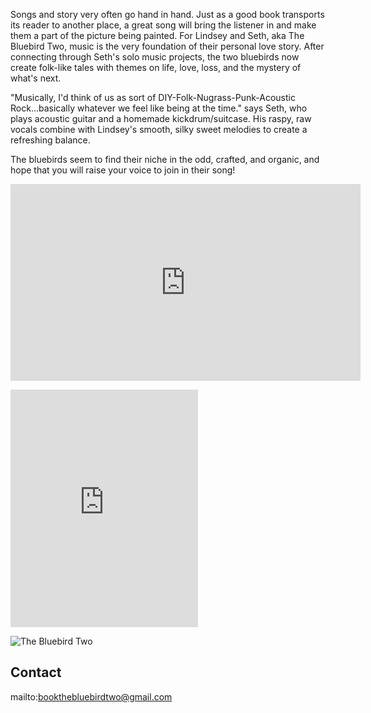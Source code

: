 <Banner />

<Container>
<p>Songs and story very often go hand in hand. Just as a good book transports its reader to another place, a great song will bring the listener in and make them a part of the picture being painted. For Lindsey and Seth, aka The Bluebird Two, music is the very foundation of their personal love story. After connecting through Seth's solo music projects, the two bluebirds now create folk-like tales with themes on life, love, loss, and the mystery of what's next.</p>
<p>"Musically, I'd think of us as sort of DIY-Folk-Nugrass-Punk-Acoustic Rock...basically whatever we feel like being at the time." says Seth, who plays acoustic guitar and a homemade kickdrum/suitcase. His raspy, raw vocals combine with Lindsey's smooth, silky sweet melodies to create a refreshing balance.</p>
<p>The bluebirds seem to find their niche in the odd, crafted, and organic, and hope that you will raise your voice to join in their song!</p>

<iframe width="560" height="315" src="https://www.youtube.com/embed/tOEr3FwhvFs" frameborder="0" allow="accelerometer; autoplay; encrypted-media; gyroscope; picture-in-picture" allowfullscreen></iframe>
  
<p className="text-center"> <iframe src="https://open.spotify.com/embed/track/2MqQM7yEcev2Goa6YSGch6" width="300" height="380" frameborder="0" allowtransparency="true" allow="encrypted-media"></iframe> </p>

![The Bluebird Two](https://raw.githubusercontent.com/TBT2017/starter-musician-theme/master/content/images/BluebirdTwoLogo.png)

<Releases releases={props.releases} />

<Shows shows={props.shows} />

## Contact

<!--
  The `id="contact"` attribute below is for creating internal anchor link.
  You can remove/change it, but make sure you edit the corresponding link
  in src/gatsby-theme-musician/config/navigation.yml
  See: https://learn.freecodecamp.org/responsive-web-design/basic-html-and-html5/link-to-internal-sections-of-a-page-with-anchor-elements/
-->

<div id="contact" className="text-center">

mailto:bookthebluebirdtwo@gmail.com

</div>

</Container>
